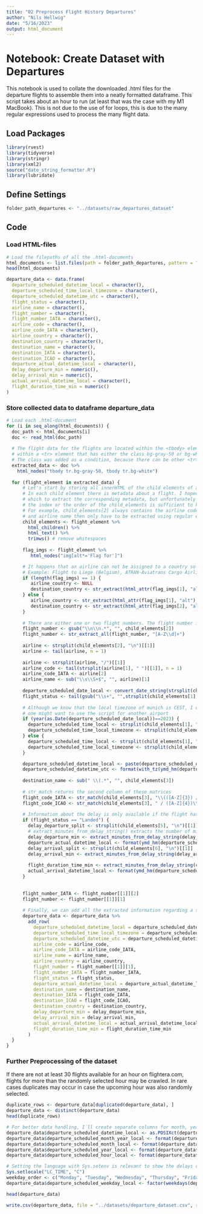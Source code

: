 ```yaml
---
title: "02 Preprocess Flight History Departures"
author: "Nils Hellwig"
date: "5/16/2023"
output: html_document
---
```


# Notebook: Create Dataset with Departures

This notebook is used to collate the downloaded .html files for the departure flights to assemble them into a neatly formatted dataframe. This script takes about an hour to run (at least that was the case with my M1 MacBook). This is not due to the use of for loops, this is due to the many regular expressions used to process the many flight data.

## Load Packages

```r
library(rvest)
library(tidyverse)
library(stringr)
library(xml2)
source("date_string_formatter.R")
library(lubridate)
```

## Define Settings

```r
folder_path_departures <- "../datasets/raw_departures_dataset"
```

## Code

### Load HTML-files

```r
# Load the filepaths of all the .html-documents
html_documents <- list.files(path = folder_path_departures, pattern = "\\.html$", full.names = TRUE)[1:2]
head(html_documents)
```

```r
departure_data <- data.frame(
  departure_scheduled_datetime_local = character(),
  departure_scheduled_time_local_timezone = character(),
  departure_scheduled_datetime_utc = character(),
  flight_status = character(),
  airline_name = character(),
  flight_number = character(),
  flight_number_IATA = character(),
  airline_code = character(),
  airline_code_IATA = character(),
  airline_country = character(),
  destination_country = character(),
  destination_name = character(),
  destination_IATA = character(),
  destination_ICAO = character(),
  departure_actual_datetime_local = character(),
  delay_departure_min = numeric(),
  delay_arrival_min = numeric(),
  actual_arrival_datetime_local = character(),
  flight_duration_time_min = numeric()
)
```

### Store collected data to dataframe departure_data

```r
# Load each .html-document
for (i in seq_along(html_documents)) {
  doc_path <- html_documents[i]
  doc <- read_html(doc_path)
  
  # The flight data for the flights are located within the <tbody> element. Each flight is 
  # within a <tr> element that has either the class bg-gray-50 or bg-white. 
  # The class was added as a condition, because there can be other <tr> elements within the <tbody> element, but they do not contain flight data.
  extracted_data <- doc %>%
    html_nodes("tbody tr.bg-gray-50, tbody tr.bg-white")
  
  for (flight_element in extracted_data) {
      # Let's start by storing all innerHTML of the child elements of a flight's flight_element.
      # In each child element there is metadata about a flight. I hoped that each child element would have an id/class with 
      # which to extract the corresponding metadata, but unfortunately this was not the case. However, I noticed that 
      # the index or the order of the child_elements is sufficient to know which child element contains which information. 
      # For example, child_elements[2] always contains the airline code and airline name for each flight. airline code 
      # and airline name then only have to be extracted using regular expressions.
      child_elements <- flight_element %>%
        html_children() %>%
        html_text() %>%
        trimws() # remove whitespaces
      
      flag_imgs <- flight_element %>%
         html_nodes("img[alt*='Flag for']")

      # It happens that an airline can not be assigned to a country so that there's no flag icon.
      # Example: Flight to Liege (Belgium), ATRAN-Aviatrans Cargo Airlines, see here: https://www.flightera.net/en/airport/Munich/EDDM/departure/2017-12-13%2022_00?
      if (length(flag_imgs) == 1) {
         airline_country <- NULL
         destination_country <- str_extract(html_attr(flag_imgs[1], "alt"), "(?<=Flag for ).*")
      } else {
         airline_country <- str_extract(html_attr(flag_imgs[1], "alt"), "(?<=Flag for ).*")
         destination_country <- str_extract(html_attr(flag_imgs[2], "alt"), "(?<=Flag for ).*")
      }
     
      # There are either one or two flight numbers. The flight number is located before the first two \n\n inside child_elements[2]
      flight_number <- gsub("\\n\\n.*", "", child_elements[2])
      flight_number <- str_extract_all(flight_number, "[A-Z\\d]+")
      
      airline <- strsplit(child_elements[2], "\n")[[1]]
      airline <- tail(airline, n = 1)
    
      airline <- strsplit(airline, "/")[[1]]
      airline_code <- tail(strsplit(airline[1], " ")[[1]], n = 1)
      airline_code_IATA <- airline[2]
      airline_name <- sub("\\s\\S+$", "", airline)[1]
      
      departure_scheduled_date_local <- convert_date_string(strsplit(child_elements[1], "\n")[[1]][1])
      flight_status <- tail(gsub("\\s+", "",strsplit(child_elements[1], "\n")[[1]]), n = 1)
 
      # Although we know that the local timezone of munich is CEST, I decided to extract that data too because 
      # one might want to use the script for another airport
      if (year(as.Date(departure_scheduled_date_local))==2023) {
        departure_scheduled_time_local <- strsplit(child_elements[1], "\n")[[1]][7]
        departure_scheduled_time_local_timezone <- strsplit(child_elements[1], "\n")[[1]][8]
      } else {
        departure_scheduled_time_local <- strsplit(child_elements[1], "\n")[[1]][8]
        departure_scheduled_time_local_timezone <- strsplit(child_elements[1], "\n")[[1]][9]
      }

      departure_scheduled_datetime_local <- paste(departure_scheduled_date_local, departure_scheduled_time_local)
      departure_scheduled_datetime_utc <- format(with_tz(ymd_hm(departure_scheduled_datetime_local, tz = "CEST"), "UTC"), "%Y-%m-%d %H:%M")
     
      destination_name <- sub(" \\(.*", "", child_elements[3])
      
      # str_match returns the second column of these matrices
      flight_code_IATA <- str_match(child_elements[3], "\\(([A-Z]{3}) /")[, 2]
      flight_code_ICAO <- str_match(child_elements[3], " / ([A-Z]{4})\\)")[, 2]
      
      # Information about the delay is only available if the flight has landed and has not been cancelled or for the case that the status is unknown.
      if (flight_status == "Landed") {
        delay_departure_split <- strsplit(child_elements[5], "\n")[[1]]
        # extract_minutes_from_delay_string() extracts the number of minutes from a string like "23min late" or "1h 15min late"
        delay_departure_min <- extract_minutes_from_delay_string(delay_departure_split)
        departure_actual_datetime_local <- format(ymd_hm(departure_scheduled_datetime_local) + minutes(delay_departure_min), "%Y-%m-%d %H:%M")
        delay_arrival_split <- strsplit(child_elements[6], "\n")[[1]]
        delay_arrival_min <- extract_minutes_from_delay_string(delay_arrival_split)
        
        flight_duration_time_min <- extract_minutes_from_delay_string(child_elements[7])
        actual_arrival_datetime_local <- format(ymd_hm(departure_scheduled_datetime_local) + minutes(flight_duration_time_min + delay_departure_min), "%Y-%m-%d %H:%M")
      }
      
      
      flight_number_IATA <- flight_number[[1]][2]
      flight_number <- flight_number[[1]][1]
      
      # Finally, we can add all the extracted information regarding a specific flight to our dataframe
      departure_data <- departure_data %>%
        add_row(
          departure_scheduled_datetime_local = departure_scheduled_datetime_local,
          departure_scheduled_time_local_timezone = departure_scheduled_time_local_timezone,
          departure_scheduled_datetime_utc = departure_scheduled_datetime_utc,
          airline_code = airline_code,
          airline_code_IATA = airline_code_IATA,
          airline_name = airline_name,
          airline_country = airline_country,
          flight_number = flight_number[[1]][1],
          flight_number_IATA = flight_number_IATA,
          flight_status = flight_status,
          departure_actual_datetime_local = departure_actual_datetime_local,
          destination_name = destination_name,
          destination_IATA = flight_code_IATA,
          destination_ICAO = flight_code_ICAO,
          destination_country = destination_country,
          delay_departure_min = delay_departure_min,
          delay_arrival_min = delay_arrival_min,
          actual_arrival_datetime_local = actual_arrival_datetime_local,
          flight_duration_time_min = flight_duration_time_min
        )
  }
}
```

### Further Preprocessing of the dataset

If there are not at least 30 flights available for an hour on flightera.com, flights for more than the randomly selected hour may be crawled. In rare cases duplicates may occur in case the upcoming hour was also randomly selected.

```r
duplicate_rows <- departure_data[duplicated(departure_data), ]
departure_data <- distinct(departure_data)
head(duplicate_rows)
```

```r
# For better data handling, I´ll create separate columns for month, year and hour of the planned departures.
departure_data$departure_scheduled_datetime_local <- as.POSIXct(departure_data$departure_scheduled_datetime_local, format = "%Y-%m-%d %H:%M")
departure_data$departure_scheduled_month_year_local <- format(departure_data$departure_scheduled_datetime_local, "%Y-%m")
departure_data$departure_scheduled_month_local <- format(departure_data$departure_scheduled_datetime_local, "%m")
departure_data$departure_scheduled_year_local <- format(departure_data$departure_scheduled_datetime_local, "%Y")
departure_data$departure_scheduled_hour_local <- format(departure_data$departure_scheduled_datetime_local, format = "%H")

# Setting the language with Sys.setenv is relevant to show the delays correctly depending on the week (names should be in English in the plot)
Sys.setlocale("LC_TIME", "C")
weekday_order <- c("Monday", "Tuesday", "Wednesday", "Thursday", "Friday", "Saturday", "Sunday")
departure_data$departure_scheduled_weekday_local <- factor(weekdays(departure_data$departure_scheduled_datetime_local), levels = weekday_order)
```


```r
head(departure_data)
```


```r
write.csv(departure_data, file = "../datasets/departure_dataset.csv", row.names = FALSE)
```
